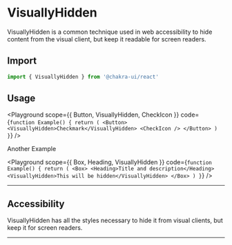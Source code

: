 



# VisuallyHidden

VisuallyHidden is a common technique used in web accessibility to hide content
from the visual client, but keep it readable for screen readers.

## Import

```js
import { VisuallyHidden } from '@chakra-ui/react'
```

## Usage

<Playground
  scope={{ Button, VisuallyHidden, CheckIcon }}
  code={`
function Example() {
  return (
    <Button>
      <VisuallyHidden>Checkmark</VisuallyHidden>
      <CheckIcon />
    </Button>
  )
}
`}
/>

Another Example

<Playground
  scope={{ Box, Heading, VisuallyHidden }}
  code={`
function Example() {
  return (
    <Box>
      <Heading>Title and description</Heading>
      <VisuallyHidden>This will be hidden</VisuallyHidden>
    </Box>
  )
}
`}
/>

---

## Accessibility

VisuallyHidden has all the styles necessary to hide it from visual clients, but
keep it for screen readers.

---
